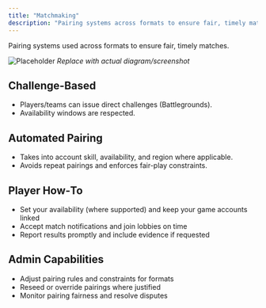 ```yaml
---
title: "Matchmaking"
description: "Pairing systems across formats to ensure fair, timely matches."
---
```


Pairing systems used across formats to ensure fair, timely matches.

![Placeholder](/images/screenshots/matchmaking.png)
*Replace with actual diagram/screenshot*

## Challenge-Based
- Players/teams can issue direct challenges (Battlegrounds).
- Availability windows are respected.

## Automated Pairing
- Takes into account skill, availability, and region where applicable.
- Avoids repeat pairings and enforces fair-play constraints.

## Player How‑To
- Set your availability (where supported) and keep your game accounts linked
- Accept match notifications and join lobbies on time
- Report results promptly and include evidence if requested

## Admin Capabilities
- Adjust pairing rules and constraints for formats
- Reseed or override pairings where justified
- Monitor pairing fairness and resolve disputes

